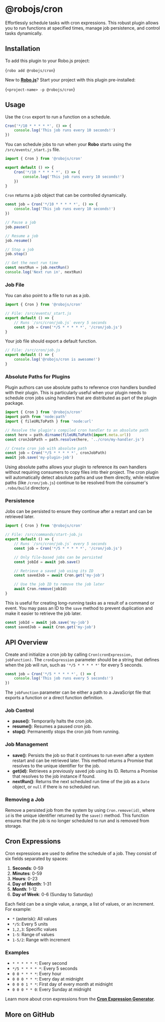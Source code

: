 
# @robojs/cron

Effortlessly schedule tasks with cron expressions. This robust plugin allows you to run functions at specified times, manage job persistence, and control tasks dynamically.

## Installation

To add this plugin to your Robo.js project:

<Terminal execute>{`robo add @robojs/cron`}</Terminal>

New to **[Robo.js](https://robojs.dev)**? Start your project with this plugin pre-installed:

<Terminal create>{`<project-name> -p @robojs/cron`}</Terminal>

## Usage

Use the `Cron` export to run a function on a schedule.

```javascript
Cron('*/10 * * * * *', () => {
	console.log('This job runs every 10 seconds!')
})
```

You can schedule jobs to run when your **Robo** starts using the `/src/events/_start.js` file.

```javascript
import { Cron } from '@robojs/cron'

export default () => {
	Cron('*/10 * * * * *', () => {
		console.log('This job runs every 10 seconds!')
	})
}
```

`Cron` returns a job object that can be controlled dynamically.

```javascript
const job = Cron('*/10 * * * * *', () => {
	console.log('This job runs every 10 seconds!')
})

// Pause a job
job.pause()

// Resume a job
job.resume()

// Stop a job
job.stop()

// Get the next run time
const nextRun = job.nextRun()
console.log('Next run in', nextRun)
```

### Job File

You can also point to a file to run as a job.

```javascript
import { Cron } from '@robojs/cron'

// File: /src/events/_start.js
export default () => {
	// Runs `/src/cron/job.js` every 5 seconds
	const job = Cron('*/5 * * * * *', '/cron/job.js')
}
```

Your job file should export a default function.

```javascript
// File: /src/cron/job.js
export default () => {
	console.log('@robojs/cron is awesome!')
}
```

### Absolute Paths for Plugins

Plugin authors can use absolute paths to reference cron handlers bundled with their plugin. This is particularly useful when your plugin needs to schedule cron jobs using handlers that are distributed as part of the plugin package.

```javascript
import { Cron } from '@robojs/cron'
import path from 'node:path'
import { fileURLToPath } from 'node:url'

// Resolve the plugin's compiled cron handler to an absolute path
const here = path.dirname(fileURLToPath(import.meta.url))
const cronJobPath = path.resolve(here, '../cron/my-handler.js')

// Create cron job with absolute path
const job = Cron('*/5 * * * * *', cronJobPath)
await job.save('my-plugin-job')
```

Using absolute paths allows your plugin to reference its own handlers without requiring consumers to copy files into their project. The cron plugin will automatically detect absolute paths and use them directly, while relative paths (like `/cron/job.js`) continue to be resolved from the consumer's `.robo/build` directory.

### Persistence

Jobs can be persisted to ensure they continue after a restart and can be retrieved later.

```javascript
import { Cron } from '@robojs/cron'

// File: /src/commands/start-job.js
export default () => {
	// Runs `/src/cron/job.js` every 5 seconds
	const job = Cron('*/5 * * * * *', '/cron/job.js')

	// Only file-based jobs can be persisted
	const jobId = await job.save()

	// Retrieve a saved job using its ID
	const savedJob = await Cron.get('my-job')

	// Use the job ID to remove the job later
	await Cron.remove(jobId)
}
```

This is useful for creating long-running tasks as a result of a command or event. You may pass an ID to the `save` method to prevent duplication and make it easier to retrieve the job later.

```javascript
const jobId = await job.save('my-job')
const savedJob = await Cron.get('my-job')
```

## API Overview

Create and initialize a cron job by calling `Cron(cronExpression, jobFunction)`. The `cronExpression` parameter should be a string that defines when the job will run, such as `'*/5 * * * * *'` for every 5 seconds.

```js
const job = Cron('*/5 * * * * *', () => {
	console.log('This job runs every 5 seconds!')
})
```

The `jobFunction` parameter can be either a path to a JavaScript file that exports a function or a direct function definition.

### Job Control

- **pause()**: Temporarily halts the cron job.
- **resume()**: Resumes a paused cron job.
- **stop()**: Permanently stops the cron job from running.

### Job Management

- **save()**: Persists the job so that it continues to run even after a system restart and can be retrieved later. This method returns a Promise that resolves to the unique identifier for the job.
- **get(id)**: Retrieves a previously saved job using its ID. Returns a Promise that resolves to the job instance if found.
- **nextRun()**: Returns the next scheduled run time of the job as a `Date` object, or `null` if there is no scheduled run.

### Removing a Job

Remove a persisted job from the system by using `Cron.remove(id)`, where `id` is the unique identifier returned by the `save()` method. This function ensures that the job is no longer scheduled to run and is removed from storage.

## Cron Expressions

Cron expressions are used to define the schedule of a job. They consist of six fields separated by spaces:

1. **Seconds**: 0-59
2. **Minutes**: 0-59
3. **Hours**: 0-23
4. **Day of Month**: 1-31
5. **Month**: 1-12
6. **Day of Week**: 0-6 (Sunday to Saturday)

Each field can be a single value, a range, a list of values, or an increment. For example:

- `*` (asterisk): All values
- `*/5`: Every 5 units
- `1,2,3`: Specific values
- `1-5`: Range of values
- `1-5/2`: Range with increment

### Examples

- `* * * * * *`: Every second
- `*/5 * * * * *`: Every 5 seconds
- `0 0 * * * *`: Every hour
- `0 0 0 * * *`: Every day at midnight
- `0 0 0 1 * *`: First day of every month at midnight
- `0 0 0 * * 0`: Every Sunday at midnight

Learn more about cron expressions from the **[Cron Expression Generator](https://crontab.guru/)**.

<CardContainer><Card href="https://crontab.guru/" title="🔗 Crontab Guru" description="Tool to generate cron expressions."/>
<Card href="https://en.wikipedia.org/wiki/Cron#Cron_expression" title="📚 Cron Expression Wiki" description="Learn more about cron expressions."/>
</CardContainer>

## More on GitHub

<CardContainer><Card href="https://github.com/Wave-Play/robo.js/tree/main/packages/@robojs/cron" title="🔗 GitHub Repository" description="Explore source code on GitHub."/><Card href="/ref/framework" title="🔗 API Reference" description="Check out the entire API."/></CardContainer>
